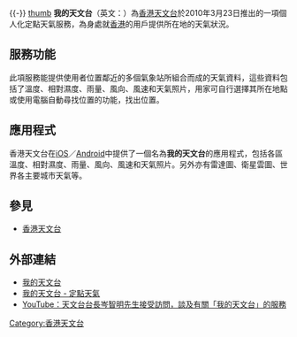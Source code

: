 {{expand|time=2010-03-26T06:17:17+00:00}}{{-}}
[[檔案:MyObservatory.PNG|thumb]]
'''我的天文台'''（英文：{{lang|en|'''MyObservatory'''}}）為[[香港天文台|香港天文台]]於2010年3月23日推出的一項個人化定點天氣服務，為身處就[[香港|香港]]的用戶提供所在地的天氣狀況。

== 服務功能 ==
此項服務能提供使用者位置鄰近的多個氣象站所組合而成的天氣資料，這些資料包括了溫度、相對濕度、雨量、風向、風速和天氣照片，用家可自行選擇其所在地點或使用電腦自動尋找位置的功能，找出位置。

==應用程式==
香港天文台在[[iOS|iOS]]／[[Android|Android]]中提供了一個名為'''我的天文台'''的應用程式，包括各區溫度、相對濕度、雨量、風向、風速和天氣照片。另外亦有雷達圖、衛星雲圖、世界各主要城市天氣等。

== 參見 ==
* [[香港天文台|香港天文台]]

==外部連結==
* [http://www.hko.gov.hk/myobservatory_uc.htm 我的天文台] {{Wayback|url=http://www.hko.gov.hk/myobservatory_uc.htm |date=20191124020530 }}{{zh-hk}}
* [https://web.archive.org/web/20100907080906/http://gb.weather.gov.hk/locspc/locspc_portal_uc.htm 我的天文台 - 定點天氣]{{zh-hans}}
* [http://www.youtube.com/watch?v=n6d_-v05JZI&list=PL429074D3545B7C10&index=1&feature=plpp_video YouTube：天文台台長岑智明先生接受訪問，談及有關「我的天文台」的服務] {{Wayback|url=http://www.youtube.com/watch?v=n6d_-v05JZI&list=PL429074D3545B7C10&index=1&feature=plpp_video |date=20200215143634 }}

{{HK-soc-stub}}

[[Category:香港天文台|Category:香港天文台]]